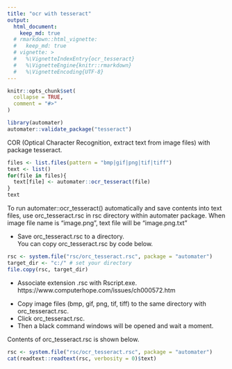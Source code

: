 ```yaml
---
title: "ocr with tesseract"
output: 
  html_document:
    keep_md: true
  # rmarkdown::html_vignette:
  #   keep_md: true
  # vignette: >
  #   %\VignetteIndexEntry{ocr_tesseract}
  #   %\VignetteEngine{knitr::rmarkdown}
  #   %\VignetteEncoding{UTF-8}
---
```


```r
knitr::opts_chunk$set(
  collapse = TRUE,
  comment = "#>"
)
```

```r
library(automater)
automater::validate_package("tesseract")
```


COR (Optical Character Recognition, extract text from image files) with package tesseract. 

```r
files <- list.files(pattern = "bmp|gif|png|tif|tiff")
text <- list()
for(file in files){
  text[file] <- automater::ocr_tesseract(file)
}
text
```


To run automater::ocr_tesseract() automatically and save contents into text files, 
use orc_tesseract.rsc in rsc directory within automater package.
When image file name is "image.png", text file will be "image.png.txt" 

- Save orc_tesseract.rsc to a directory.    
  You can copy orc_tesseract.rsc by code below.    

```r
rsc <- system.file("rsc/orc_tesseract.rsc", package = "automater")
target_dir <- "c:/" # set your directory
file.copy(rsc, target_dir)
```

- Associate extension .rsc with Rscript.exe.    
  https://www.computerhope.com/issues/ch000572.htm    

<!--
  # assoc .rsc=rscript
  # ftype rscript="D:\pf\R\R-4.2.3\bin\x64\Rscript.exe" "%1"
  # file.path(R.home(), "bin", "x64", "Rscript.exe")
  # assoc .rsc
  # ftype rscript
-->

- Copy image files (bmp, gif, png, tif, tiff) to the same directory with orc_tesseract.rsc.   
- Click orc_tesseract.rsc.   
- Then a black command windows will be opened and wait a moment.   

Contents of orc_tesseract.rsc is shown below. 

```r
rsc <- system.file("rsc/ocr_tesseract.rsc", package = "automater")
cat(readtext::readtext(rsc, verbosity = 0)$text)
```
